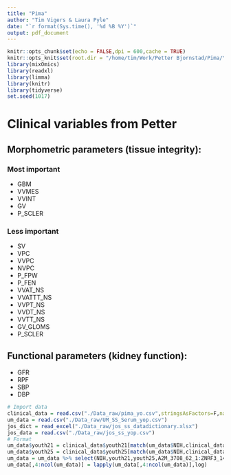 ```yaml
---
title: "Pima"
author: "Tim Vigers & Laura Pyle"
date: "`r format(Sys.time(), '%d %B %Y')`"
output: pdf_document
---
```


```r
knitr::opts_chunk$set(echo = FALSE,dpi = 600,cache = TRUE)
knitr::opts_knit$set(root.dir = "/home/tim/Work/Petter Bjornstad/Pima/Youth vs. adult onset kidney disease")
library(mixOmics)
library(readxl)
library(limma)
library(knitr)
library(tidyverse)
set.seed(1017)
```

# Clinical variables from Petter

## Morphometric parameters (tissue integrity):

### Most important
- GBM
- VVMES
- VVINT
- GV
- P_SCLER

### Less important
- SV
- VPC
- VVPC
- NVPC
- P_FPW
- P_FEN
- VVAT_NS
- VVATTT_NS
- VVPT_NS
- VVDT_NS
- VVTT_NS
- GV_GLOMS
- P_SCLER

## Functional parameters (kidney function):
- GFR
- RPF
- SBP
- DBP

```r
# Import data
clinical_data = read.csv("./Data_raw/pima_yo.csv",stringsAsFactors=F,na.strings = "")
um_data = read.csv("./Data_raw/UM_SS_Serum_yop.csv")
jos_dict = read_excel("./Data_raw/jos_ss_datadictionary.xlsx")
jos_data = read.csv("./Data_raw/jos_ss_yop.csv")
# Format
um_data$youth21 = clinical_data$youth21[match(um_data$NIH,clinical_data$NIH)]
um_data$youth25 = clinical_data$youth25[match(um_data$NIH,clinical_data$NIH)]
um_data = um_data %>% select(NIH,youth21,youth25,A2M_3708_62_1:ZNRF3_14122_132_3)
um_data[,4:ncol(um_data)] = lapply(um_data[,4:ncol(um_data)],log)
```

